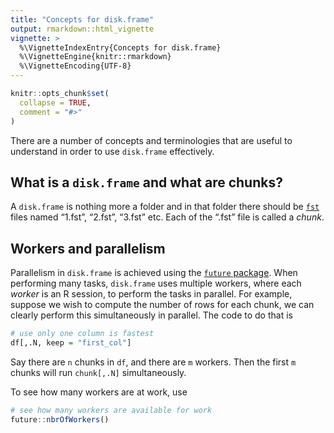 ```yaml
---
title: "Concepts for disk.frame"
output: rmarkdown::html_vignette
vignette: >
  %\VignetteIndexEntry{Concepts for disk.frame}
  %\VignetteEngine{knitr::rmarkdown}
  %\VignetteEncoding{UTF-8}
---
```


```r
knitr::opts_chunk$set(
  collapse = TRUE,
  comment = "#>"
)
```

There are a number of concepts and terminologies that are useful to understand in order to use `disk.frame` effectively.

## What is a `disk.frame` and what are chunks?
A `disk.frame` is nothing more a folder and in that folder there should be [`fst`](https://www.fstpackage.org/) files named "1.fst", "2.fst", "3.fst" etc. Each of the ".fst" file is called a _chunk_.

## Workers and parallelism
Parallelism in `disk.frame` is achieved using the [`future` package](https://cran.r-project.org/package=future). When performing many tasks, `disk.frame` uses multiple workers, where each _worker_ is an R session, to perform the tasks in parallel. For example, suppose we wish to compute the number of rows for each chunk, we can clearly perform this simultaneously in parallel. The code to do that is

```r
# use only one column is fastest
df[,.N, keep = "first_col"]
```
Say there are `n` chunks in `df`, and there are `m` workers. Then the first `m` chunks will run `chunk[,.N]` simultaneously.

To see how many workers are at work, use
```r
# see how many workers are available for work
future::nbrOfWorkers()
```


